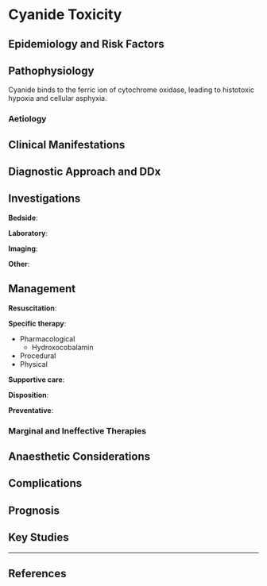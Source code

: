 # Cyanide Toxicity


## Epidemiology and Risk Factors

## Pathophysiology

Cyanide binds to the ferric ion of cytochrome oxidase, leading to histotoxic hypoxia and cellular asphyxia.

### Aetiology

## Clinical Manifestations

## Diagnostic Approach and DDx

## Investigations

**Bedside**:

**Laboratory**:

**Imaging**:

**Other**:

## Management

**Resuscitation**:


**Specific therapy**:

* Pharmacological
	* Hydroxocobalamin
* Procedural
* Physical

**Supportive care**:

**Disposition**:

**Preventative**:


### Marginal and Ineffective Therapies

## Anaesthetic Considerations

## Complications

## Prognosis

## Key Studies


---

## References
